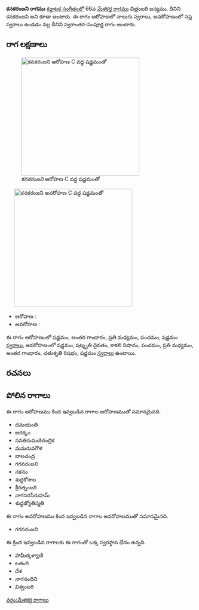 {{Infobox ragam
	| name          	= కనకరంజని
	| synonym	    	= కనకరంజని
	| mela          	= 
	| chakra        	= 
	| janaka        	= 
	| type          	= స్వరాంతర-సంపూర్ణ
	| arohanam      	= {{svaraC|S|G3|M2|P|S'}} 
	| avarohanam    	= {{svaraC|S'|D3|N3|P|M2|G3|R2|S}}
	| jeeva         	=
	| chhaya        	=
	| nyasa         	=
	| vishesha      	= 
	| equivalent  		= 
}}
{{కర్ణాటక సంగీత రాగాలు}}
'''కనకరంజని రాగము''' [[కర్ణాటక సంగీతం]]లో 66వ [[మేళకర్త రాగము]]  చిత్రంబరి జన్యము. దీనిని కనకరంజని అని కూడా అంటారు. ఈ రాగం ఆరోహణలో నాలుగు స్వరాలు, అవరోహణంలో సప్త స్వరాలు ఉండడం వల్ల దీనిని స్వరాంతర-సంపూర్ణ రాగం అంటారు.


==రాగ లక్షణాలు==
[[Image:kanakaranjani_ar_kb2wiki.png|thumb|right|316px|''కనకరంజని'' ఆరోహణ C వద్ద షడ్జమంతో]]
	[[Image:kanakaranjani_av_kb2wiki.png|thumb|right|316px|''కనకరంజని'' అవరోహణ C వద్ద షడ్జమంతో]]

* ఆరోహణ : {{svaraC|S|G3|M2|P|S'}} 
* అవరోహణ : {{svaraC|S'|D3|N3|P|M2|G3|R2|S}}

ఈ రాగం ఆరోహణంలో షడ్జమం, అంతర గాంధారం, ప్రతి మధ్యమం, పంచమం, షడ్జమం [[స్వరాలు]], అవరోహణంలో షడ్జమం, షట్శృతి దైవతం, కాకలి  నిషాదం, పంచమం, ప్రతి మధ్యమం, అంతర గాంధారం, చతుశృతి రిషభం, షడ్జమం [[స్వరాలు]] ఉంటాయి.

==రచనలు==



==పోలిన రాగాలు==
ఈ రాగం ఆరోహణము కింద ఇవ్వబడిన రాగాల ఆరోహణముతో సమానమైనది.
* దమయంతి
* అరక్కం
* నవతిరుమణిచంద్రిక
* మమరువగౌళ
* బాలచంద్ర
* గగనరంజని
* నకనం
* శుధ్ధకోశాల
* శ్రీరత్నంబరి
* నాగసరసీరుహమ్
* శుధ్ధజ్యోతిస్మతి

ఈ రాగం అవరోహణము కింద ఇవ్వబడిన రాగాల అవరోహణముతో సమానమైనది.
* గగనరంజని

ఈ క్రింద ఇవ్వబడిన రాగాలకు ఈ రాగంతో ఒక్క స్వరస్థాన భేదం ఉన్నది.
*  హామీర్కళ్యాణి
* లతంగి
* దేశ
* నాగనందిని
* విశ్వంబరి



[[వర్గం:మేళకర్త రాగాలు]]